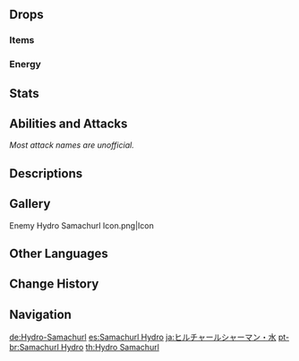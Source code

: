 {{Enemy Infobox
|image    = Enemy Hydro Samachurl.png
|dmgtype  = Physical
|dmgtype2 = Hydro
|weakpoint = yes
|family   = Hilichurls
|group    = Samachurls
|type     = Common Enemies
|ability1 = Healing
}}
{{Enemy Intro}}

==Drops==
===Items===
{{Drops Table|type=Samachurls}}

===Energy===
{{Energy Drops
|type  = Hydro
|hp1   = 60
|p1    = 1
|hp2   = 0
|p2    = 1
}}

==Stats==
{{Enemy Stats
|hydro_res    = 50%
|hp_type      = 1
|hp_ratio     = 1
|atk_ratio    = 4
}}

==Abilities and Attacks==
''Most attack names are unofficial.''
{{Enemy Attacks

|name_1 = Tidal Impact
|file_1 = Hydro Samachurl Splash
|desc_1 = Summons water that bursts from the ground at the player's location, dealing '''50% ATK''' as {{Color|AoE Hydro DMG}}.

|name_2 = Prayer for Rain
|desc_2 = Summons rain that applies the {{Color|Wet}} status to any players or allies within its AoE, while also [[healing]] its allies within the AoE by up to '''~60%''' of their max [[Health|HP]]. This ability does not deal DMG.
* Certain enhanced Hydro Samachurls, found in certain [[Domains]], [[Spiral Abyss]], overworld events and challenges, will create rainclouds that follow their healing targets around.

|name_3 = Staff Strike
|desc_3 = If the player is within melee range, swings its staff at the player, dealing '''100% ATK''' as {{Color|Physical DMG}} and knocking the player back. The Samachurl also falls in the process due to the staff's weight. The Samachurl will not perform this attack while it is on top of a pillar.
}}

==Descriptions==
{{Description|A wizened, mumbling hilichurl, one that chants of the power of Hydro.<br />Hilichurls especially gifted in commanding the elements who often reach the zenith of their skill in their twilight years. What sort of life would lead to such simple creatures being able to summon water and rains?|[[Archive]]}}

==Gallery==
<gallery>
Enemy Hydro Samachurl Icon.png|Icon
</gallery>

==Other Languages==
{{Other Languages
|en      = Hydro Samachurl
|zhs     = 水丘丘萨满
|zhs_rm  = Shuǐ Qiūqiū Sàmǎn
|zht     = 水丘丘薩滿
|zht_rm  = Shuǐ Qiūqiū Sàmǎn
|zh_tl   = {{Lex|Hydro|zh}} Hilichurl Shaman
|ja      = ヒルチャールシャーマン・水
|ja_rm   = Hiruchaaru Shaaman - Mizu
|ja_tl   = Hilichurl Shaman: {{Lex|Hydro|ja}}
|ko      = 물 츄츄 샤먼
|ko_rm   = Mul Chyuchyu Syameon
|ko_tl   = {{Lex|Hydro|ko}} Hilichurl Shaman
|es      = Samachurl Hydro
|es_tl   = Hydro Samachurl
|fr      = Brutoshaman Hydro
|fr_tl   = Hydro Hilishaman
|ru      = Гидро шамачурл
|ru_tl   = Hydro Samachurl
|th      = Hydro Samachurl
|vi      = Phù Thủy Hilichurl Thủy
|vi_tl   = Hydro Hilichurl Sorcerer
|de      = Hydro-Samachurl
|de_tl   = Hydro Samachurl
|id      = Hydro Samachurl
|pt      = Samachurl Hydro
|pt_tl   = Hydro Samachurl
|tr      = Su Dağ Şamanı
|tr_tl   = 
|it      = Sciamachurl di Hydro
|it_tl   = 
}}

==Change History==
{{Change History|1.0}}

==Navigation==
{{Enemy Navbox|type=Common}}

[[de:Hydro-Samachurl]]
[[es:Samachurl Hydro]]
[[ja:ヒルチャールシャーマン・水]]
[[pt-br:Samachurl Hydro]]
[[th:Hydro Samachurl]]